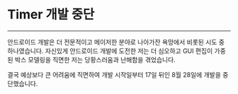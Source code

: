 # Timer 개발 중단

---

안드로이드 개발은 더 전문적이고 메이저한 분야로 나아가잔 욕망에서 비롯된
시도 중 하나였습니다.
자신있게 안드로이드 개발에 도전한 저는 더 심오하고 GUI 편집이 가중된
박스 모델링을 직면한 저는 당황스러움과 난해함을 겪었습니다.

결국 예상보다 큰 어려움에 직면하여 개발 시작일부터 17일 뒤인 8월 28일에
개발을 중단했습니다.

<RepoCard repository="timer" />
